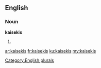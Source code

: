 ==English==

===Noun===
'''kaisekis'''

# {{plural of|[[kaiseki]]}}

[[Category:English plurals]]

[[ar:kaisekis]]
[[fr:kaisekis]]
[[ku:kaisekis]]
[[my:kaisekis]]